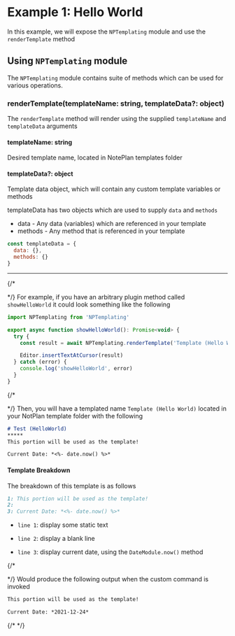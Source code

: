 
# Example 1: Hello World
In this example, we will expose the `NPTemplating` module and use the `renderTemplate` method

## Using `NPTemplating` module
The `NPTemplating` module contains suite of methods which can be used for various operations.

### renderTemplate(templateName: string, templateData?: object)
The `renderTemplate` method will render using the supplied `templateName` and `templateData` arguments

#### templateName: string
Desired template name, located in NotePlan templates folder

#### templateData?: object
Template data object, which will contain any custom template variables or methods

templateData has two objects which are used to supply `data` and `methods`
- data - Any data (variables) which are referenced in your template
- methods - Any method that is referenced in your template

```js
const templateData = {
  data: {},
  methods: {}
}
```

*****

{/*

<Tabs>
  <TabItem value="code" label="Plugin Code" default>

*/}
For example, if you have an arbitrary plugin method called `showHelloWorld` it could look something like the following

  ```javascript
import NPTemplating from 'NPTemplating'

export async function showHelloWorld(): Promise<void> {
    try {
      const result = await NPTemplating.renderTemplate('Template (Hello World)')

      Editor.insertTextAtCursor(result)
    } catch (error) {
      console.log('showHelloWorld', error)
    }
}
```

{/*
  </TabItem>

  <TabItem value="template" label="Template">

*/}
Then, you will have a templated name `Template (Hello World)` located in your NotPlan template folder with the following

```markdown
# Test (HelloWorld)
*****
This portion will be used as the template!

Current Date: *<%- date.now() %>*
```

#### Template Breakdown
The breakdown of this template is as follows

```markdown
1: This portion will be used as the template!
2:
3: Current Date: *<%- date.now() %>*
```

- `line 1`: display some static text

- `line 2`: display a blank line

- `line 3`: display current date, using the `DateModule.now()` method


{/*
  </TabItem>

  <TabItem value="output" label="Output">

*/}
Would produce the following output when the custom command is invoked

```markdown
This portion will be used as the template!

Current Date: *2021-12-24*
```

{/*
  </TabItem>
</Tabs>
*/}
